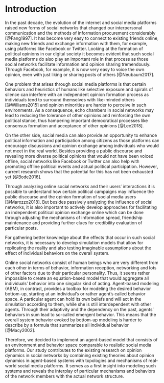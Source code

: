 # Introduction

In the past decade, the evolution of the internet and social media platforms raised new forms of social networks that changed our interpersonal communication and the methods of information procurement considerably [@Fang1997].
It has become very easy to connect to existing friends online, making new friends and exchange information with them, for example, using platforms like Facebook or Twitter.
Looking at the formation of political opinions in our digital society it becomes evident that such social media platforms do also play an important role in that process as those social networks facilitate information and opinion sharing tremendously.
Through Facebook, for example, it is now very easy to voice the own opinion, even with just liking or sharing posts of others [@Neubaum2017].

One problem that arises through social media platforms is that certain behaviors and heuristics of humans like selective exposure and spirals of silence can interfere with an independent opinion formation process as individuals tend to surround themselves with like-minded others [@Williams2015] and opinion minorities are harder to perceive in such environments.
As a consequence, echo chambers in social networks may lead to reducing the tolerance of other opinions and reinforcing the own political stance, thus hampering important democratical processes like consensus formation and acceptance of other opinions [@Lee2018].

On the other side, social media can also provide an opportunity to enhance political information and participation among citizens as those platforms can encourage discussions and opinion exchange among individuals who would not meet in the real world.
Besides providing a public discourse and revealing more diverse political opinions that would not have been voiced offline, social networks like Facebook or Twitter can also help with promoting offline political events and actual political participation.
However, current research shows that the potential for this has not been exhausted yet [@Bode2016].

Through analyzing online social networks and their users' interactions it is possible to understand how certain political campaigns may influence the public discourse and the opinion formation of social media users [@Marozzo2018].
But besides passively analyzing the influence of social networks, it is also important to actively develop approaches for facilitating an independent political opinion exchange online which can be done through adjusting the mechanisms of information spread, friendship maintenance and providing further clues for credibility evaluation of particular posts.

For gathering better knowledge about the effects that occur in such social networks, it is necessary to develop simulation models that allow for replicating the reality and also testing imaginable assumptions about the effect of individual behaviors on the overall system.

Online social networks consist of human beings who are very different from each other in terms of behavior, information reception, networking and lots of other factors due to their particular personality.
Thus, it seems rather impossible to create an equation-based model that would aggregate all individuals' behavior into one singular kind of acting.
Agent-based modeling (ABM), in contrast, provides a toolbox for modeling the desired behavior bottom-up, starting at an individual's or rather agent's called behavior space.
A particular agent can hold its own beliefs and will act in the simulation according to them, while she is still interdependent with other agents.
Through their adaptivity and the dependency on the past, agents' behaviors in sum lead to so-called emergent behavior.
This means that the overall system behavior evoked by bottom-up modeling is harder to describe by a formula that summarizes all individual behavior [@Macy2002].

Therefore, we decided to implement an agent-based model that consists of an environment and behavior space comparable to realistic social media platforms.
Our study contributes to the existing research on opinion dynamics in social networks by combining existing theories about opinion dynamics in agent-based systems with topologies and mechanisms of real-world social media platforms.
It serves as a first insight into modeling such systems and reveals the interplay of particular mechanisms and behaviors of the network members with the actual network structure.
